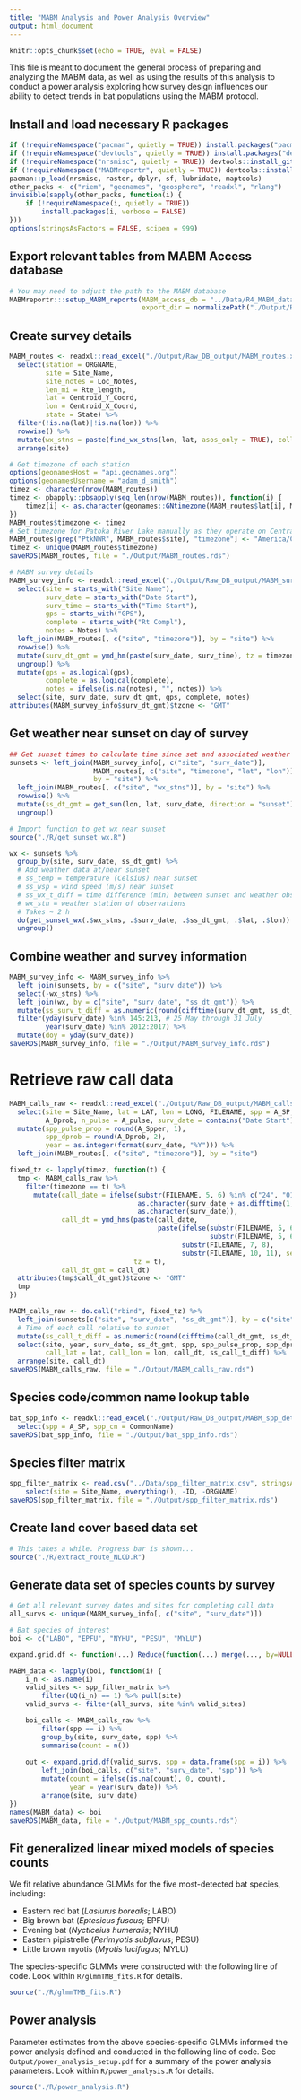 ```yaml
---
title: "MABM Analysis and Power Analysis Overview"
output: html_document
---
```


```r
knitr::opts_chunk$set(echo = TRUE, eval = FALSE)
```

This file is meant to document the general process of preparing and analyzing the MABM data, as well as using the results of this analysis to conduct a power analysis exploring how survey design influences our ability to detect trends in bat populations using the MABM protocol.

## Install and load necessary R packages

```r
if (!requireNamespace("pacman", quietly = TRUE)) install.packages("pacman")
if (!requireNamespace("devtools", quietly = TRUE)) install.packages("devtools")
if (!requireNamespace("nrsmisc", quietly = TRUE)) devtools::install_github("adamdsmith/nrsmisc")
if (!requireNamespace("MABMreportr", quietly = TRUE)) devtools::install_github("adamdsmith/MABMreportr")
pacman::p_load(nrsmisc, raster, dplyr, sf, lubridate, maptools)
other_packs <- c("riem", "geonames", "geosphere", "readxl", "rlang")
invisible(sapply(other_packs, function(i) {
    if (!requireNamespace(i, quietly = TRUE))
        install.packages(i, verbose = FALSE)
}))
options(stringsAsFactors = FALSE, scipen = 999)
```


## Export relevant tables from MABM Access database

```r
# You may need to adjust the path to the MABM database
MABMreportr:::setup_MABM_reports(MABM_access_db = "../Data/R4_MABM_database2.accdb",
                                 export_dir = normalizePath("./Output/Raw_DB_output"))
```

## Create survey details

```r
MABM_routes <- readxl::read_excel("./Output/Raw_DB_output/MABM_routes.xlsx") %>%
  select(station = ORGNAME,
         site = Site_Name,
         site_notes = Loc_Notes,
         len_mi = Rte_length,
         lat = Centroid_Y_Coord,
         lon = Centroid_X_Coord,
         state = State) %>%
  filter(!is.na(lat)|!is.na(lon)) %>%
  rowwise() %>%
  mutate(wx_stns = paste(find_wx_stns(lon, lat, asos_only = TRUE), collapse = ", ")) %>%
  arrange(site)

# Get timezone of each station
options(geonamesHost = "api.geonames.org")
options(geonamesUsername = "adam_d_smith")
timez <- character(nrow(MABM_routes))
timez <- pbapply::pbsapply(seq_len(nrow(MABM_routes)), function(i) {
    timez[i] <- as.character(geonames::GNtimezone(MABM_routes$lat[i], MABM_routes$lon[i])$timezoneId)
})
MABM_routes$timezone <- timez
# Set timezone for Patoka River Lake manually as they operate on Central time
MABM_routes[grep("PtkNWR", MABM_routes$site), "timezone"] <- "America/Chicago"
timez <- unique(MABM_routes$timezone)
saveRDS(MABM_routes, file = "./Output/MABM_routes.rds")

# MABM survey details
MABM_survey_info <- readxl::read_excel("./Output/Raw_DB_output/MABM_survey_details.xlsx") %>%
  select(site = starts_with("Site Name"),
         surv_date = starts_with("Date Start"),
         surv_time = starts_with("Time Start"),
         gps = starts_with("GPS"),
         complete = starts_with("Rt Compl"),
         notes = Notes) %>%
  left_join(MABM_routes[, c("site", "timezone")], by = "site") %>%
  rowwise() %>%
  mutate(surv_dt_gmt = ymd_hm(paste(surv_date, surv_time), tz = timezone)) %>%
  ungroup() %>%
  mutate(gps = as.logical(gps),
         complete = as.logical(complete),
         notes = ifelse(is.na(notes), "", notes)) %>%
  select(site, surv_date, surv_dt_gmt, gps, complete, notes)
attributes(MABM_survey_info$surv_dt_gmt)$tzone <- "GMT"    
```

## Get weather near sunset on day of survey

```r
## Get sunset times to calculate time since set and associated weather data
sunsets <- left_join(MABM_survey_info[, c("site", "surv_date")],
                     MABM_routes[, c("site", "timezone", "lat", "lon")],
                     by = "site") %>%
  left_join(MABM_routes[, c("site", "wx_stns")], by = "site") %>%
  rowwise() %>%
  mutate(ss_dt_gmt = get_sun(lon, lat, surv_date, direction = "sunset")$sunset) %>%
  ungroup()

# Import function to get wx near sunset
source("./R/get_sunset_wx.R")

wx <- sunsets %>%
  group_by(site, surv_date, ss_dt_gmt) %>%
  # Add weather data at/near sunset
  # ss_temp = temperature (Celsius) near sunset
  # ss_wsp = wind speed (m/s) near sunset
  # ss_wx_t_diff = time difference (min) between sunset and weather observations
  # wx_stn = weather station of observations
  # Takes ~ 2 h
  do(get_sunset_wx(.$wx_stns, .$surv_date, .$ss_dt_gmt, .$lat, .$lon)) %>%
  ungroup()
```

## Combine weather and survey information
```r
MABM_survey_info <- MABM_survey_info %>%
  left_join(sunsets, by = c("site", "surv_date")) %>%
  select(-wx_stns) %>%
  left_join(wx, by = c("site", "surv_date", "ss_dt_gmt")) %>%
  mutate(ss_surv_t_diff = as.numeric(round(difftime(surv_dt_gmt, ss_dt_gmt, units = c("mins")), 2))) %>%
  filter(yday(surv_date) %in% 145:213, # 25 May through 31 July
         year(surv_date) %in% 2012:2017) %>%
  mutate(doy = yday(surv_date))
saveRDS(MABM_survey_info, file = "./Output/MABM_survey_info.rds")
```


# Retrieve raw call data

```r
MABM_calls_raw <- readxl::read_excel("./Output/Raw_DB_output/MABM_calls.xlsx") %>%
  select(site = Site_Name, lat = LAT, lon = LONG, FILENAME, spp = A_SP, A_Spper,
         A_Dprob, n_pulse = A_pulse, surv_date = contains("Date Start")) %>%
  mutate(spp_pulse_prop = round(A_Spper, 1),
         spp_dprob = round(A_Dprob, 2),
         year = as.integer(format(surv_date, "%Y"))) %>%
  left_join(MABM_routes[, c("site", "timezone")], by = "site")

fixed_tz <- lapply(timez, function(t) {
  tmp <- MABM_calls_raw %>%
    filter(timezone == t) %>%
      mutate(call_date = ifelse(substr(FILENAME, 5, 6) %in% c("24", "01", "02", "03", "04"),
                                as.character(surv_date + as.difftime(1, units = "days")),
                                as.character(surv_date)),
             call_dt = ymd_hms(paste(call_date,
                                     paste(ifelse(substr(FILENAME, 5, 6) != "24",
                                                  substr(FILENAME, 5, 6), "00"),
                                           substr(FILENAME, 7, 8),
                                           substr(FILENAME, 10, 11), sep = ":")),
                               tz = t),
             call_dt_gmt = call_dt)
  attributes(tmp$call_dt_gmt)$tzone <- "GMT"
  tmp
})

MABM_calls_raw <- do.call("rbind", fixed_tz) %>%
  left_join(sunsets[c("site", "surv_date", "ss_dt_gmt")], by = c("site", "surv_date")) %>%
  # Time of each call relative to sunset
  mutate(ss_call_t_diff = as.numeric(round(difftime(call_dt_gmt, ss_dt_gmt, units = c("mins")), 2))) %>%
  select(site, year, surv_date, ss_dt_gmt, spp, spp_pulse_prop, spp_dprob, n_pulse, 
         call_lat = lat, call_lon = lon, call_dt, ss_call_t_diff) %>%
  arrange(site, call_dt)
saveRDS(MABM_calls_raw, file = "./Output/MABM_calls_raw.rds")
```

## Species code/common name lookup table

```r
bat_spp_info <- readxl::read_excel("./Output/Raw_DB_output/MABM_spp_details.xlsx") %>%
  select(spp = A_SP, spp_cn = CommonName)
saveRDS(bat_spp_info, file = "./Output/bat_spp_info.rds")
```

## Species filter matrix

```r
spp_filter_matrix <- read.csv("../Data/spp_filter_matrix.csv", stringsAsFactors = FALSE) %>%
    select(site = Site_Name, everything(), -ID, -ORGNAME)
saveRDS(spp_filter_matrix, file = "./Output/spp_filter_matrix.rds")
```

## Create land cover based data set
```r
# This takes a while. Progress bar is shown...
source("./R/extract_route_NLCD.R")
```

## Generate data set of species counts by survey
```r
# Get all relevant survey dates and sites for completing call data
all_survs <- unique(MABM_survey_info[, c("site", "surv_date")])

# Bat species of interest
boi <- c("LABO", "EPFU", "NYHU", "PESU", "MYLU")

expand.grid.df <- function(...) Reduce(function(...) merge(..., by=NULL), list(...))

MABM_data <- lapply(boi, function(i) {
    i_n <- as.name(i)
    valid_sites <- spp_filter_matrix %>%
        filter(UQ(i_n) == 1) %>% pull(site)
    valid_survs <- filter(all_survs, site %in% valid_sites)

    boi_calls <- MABM_calls_raw %>%
        filter(spp == i) %>%
        group_by(site, surv_date, spp) %>%
        summarise(count = n())
    
    out <- expand.grid.df(valid_survs, spp = data.frame(spp = i)) %>%
        left_join(boi_calls, c("site", "surv_date", "spp")) %>%
        mutate(count = ifelse(is.na(count), 0, count),
               year = year(surv_date)) %>%
        arrange(site, surv_date)
})
names(MABM_data) <- boi
saveRDS(MABM_data, file = "./Output/MABM_spp_counts.rds")
```

## Fit generalized linear mixed models of species counts

We fit relative abundance GLMMs for the five most-detected bat species, including:

- Eastern red bat (*Lasiurus borealis*; LABO)
- Big brown bat (*Eptesicus fuscus*; EPFU)
- Evening bat (*Nycticeius humeralis*; NYHU)
- Eastern pipistrelle (*Perimyotis subflavus*; PESU)
- Little brown myotis (*Myotis lucifugus*; MYLU)

The species-specific GLMMs were constructed with the following line of code. Look within `R/glmmTMB_fits.R` for details.

```r
source("./R/glmmTMB_fits.R")
```

## Power analysis

Parameter estimates from the above species-specific GLMMs informed the power analysis defined and conducted in the following line of code. See `Output/power_analysis_setup.pdf` for a summary of the power analysis parameters. Look within `R/power_analysis.R` for details.

```r
source("./R/power_analysis.R")
```
